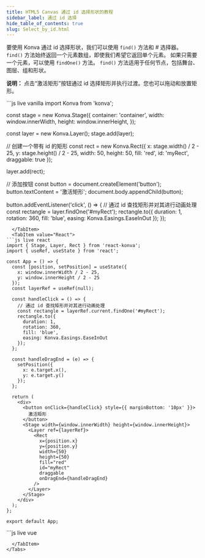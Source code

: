 ```yaml
---
title: HTML5 Canvas 通过 id 选择形状的教程
sidebar_label: 通过 id 选择
hide_table_of_contents: true
slug: Select_by_id.html
---
```


要使用 Konva 通过 id 选择形状，我们可以使用 `find()` 方法和 # 选择器。
`find()` 方法始终返回一个元素数组，即使我们希望它返回单个元素。
如果只需要一个元素，可以使用 `findOne()` 方法。
`find()` 方法适用于任何节点，包括舞台、图层、组和形状。

**说明：** 点击“激活矩形”按钮通过 id 选择矩形并执行过渡。您也可以拖动和放置矩形。


<Tabs>
  <TabItem value="Vanilla" default>
```js live vanilla
import Konva from 'konva';

const stage = new Konva.Stage({
  container: 'container',
  width: window.innerWidth,
  height: window.innerHeight,
});

const layer = new Konva.Layer();
stage.add(layer);

// 创建一个带有 id 的矩形
const rect = new Konva.Rect({
  x: stage.width() / 2 - 25,
  y: stage.height() / 2 - 25,
  width: 50,
  height: 50,
  fill: 'red',
  id: 'myRect',
  draggable: true
});

layer.add(rect);

// 添加按钮
const button = document.createElement('button');
button.textContent = '激活矩形';
document.body.appendChild(button);

button.addEventListener('click', () => {
  // 通过 id 查找矩形并对其进行动画处理
  const rectangle = layer.findOne('#myRect');
  rectangle.to({
    duration: 1,
    rotation: 360,
    fill: 'blue',
    easing: Konva.Easings.EaseInOut
  });
});
```
  </TabItem>
  <TabItem value="React">
```js live react
import { Stage, Layer, Rect } from 'react-konva';
import { useRef, useState } from 'react';

const App = () => {
  const [position, setPosition] = useState({
    x: window.innerWidth / 2 - 25,
    y: window.innerHeight / 2 - 25
  });
  const layerRef = useRef(null);

  const handleClick = () => {
    // 通过 id 查找矩形并对其进行动画处理
    const rectangle = layerRef.current.findOne('#myRect');
    rectangle.to({
      duration: 1,
      rotation: 360,
      fill: 'blue',
      easing: Konva.Easings.EaseInOut
    });
  };

  const handleDragEnd = (e) => {
    setPosition({
      x: e.target.x(),
      y: e.target.y()
    });
  };

  return (
    <div>
      <button onClick={handleClick} style={{ marginBottom: '10px' }}>
        激活矩形
      </button>
      <Stage width={window.innerWidth} height={window.innerHeight}>
        <Layer ref={layerRef}>
          <Rect
            x={position.x}
            y={position.y}
            width={50}
            height={50}
            fill="red"
            id="myRect"
            draggable
            onDragEnd={handleDragEnd}
          />
        </Layer>
      </Stage>
    </div>
  );
};

export default App;
```
  </TabItem>
  <TabItem value="Vue">
```js live vue
<template>
  <div>
    <button @click="handleClick" style="margin-bottom: 10px">
      激活矩形
    </button>
    <v-stage :config="stageSize">
      <v-layer ref="layerRef">
        <v-rect
          :config="rectConfig"
          @dragend="handleDragEnd"
        />
      </v-layer>
    </v-stage>
  </div>
</template>

<script setup>
import { ref } from 'vue';
import Konva from 'konva';

const stageSize = {
  width: window.innerWidth,
  height: window.innerHeight
};

const position = ref({
  x: window.innerWidth / 2 - 25,
  y: window.innerHeight / 2 - 25
});

const rectConfig = ref({
  x: position.value.x,
  y: position.value.y,
  width: 50,
  height: 50,
  fill: 'red',
  id: 'myRect',
  draggable: true
});

const layerRef = ref(null);

const handleClick = () => {
  // 通过 id 查找矩形并对其进行动画处理
  const rectangle = layerRef.value.getNode().findOne('#myRect');
  rectangle.to({
    duration: 1,
    rotation: 360,
    fill: 'blue',
    easing: Konva.Easings.EaseInOut
  });
};

const handleDragEnd = (e) => {
  const newPos = e.target.position();
  position.value = newPos;
  rectConfig.value.x = newPos.x;
  rectConfig.value.y = newPos.y;
};
</script>
```
  </TabItem>
</Tabs>